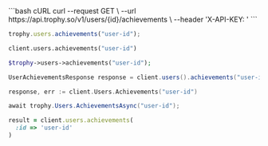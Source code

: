 <CodeGroup>
```bash cURL
curl --request GET \
  --url https://api.trophy.so/v1/users/{id}/achievements \
  --header 'X-API-KEY: <api-key>'
```

```typescript Node
trophy.users.achievements("user-id");
```

```python Python
client.users.achievements("user-id")
```

```php PHP
$trophy->users->achievements("user-id");
```

```java Java
UserAchievementsResponse response = client.users().achievements("user-id");
```

```go Go
response, err := client.Users.Achievements("user-id")
```

```csharp C#
await trophy.Users.AchievementsAsync("user-id");
```

```ruby Ruby
result = client.users.achievements(
  :id => 'user-id'
)
```

</CodeGroup>
